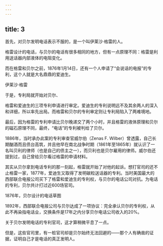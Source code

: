 ```yaml
---
---
---
```

title: 3
---



首先，对贝尔发明电话表示不服的，是一个叫伊莱沙·格雷的人。

格雷设计的电话，与贝尔的电话有很多相同的地方，但有一点原理不同：格雷是利用送话器内部液体的电阻变化。

而在格雷和贝尔之前，1876年1月14日，还有一个人申请了“会说话的电报”的专利，这个人就是大名鼎鼎的爱迪生。

伊莱沙·格雷



于是，专利局就开始对贝尔、

格雷和爱迪生的三项专利申请进行审定。爱迪生的专利说明远不及其余两人的深入和详细，所以率先出局。而格雷和贝尔的专利审定则让专利局陷入了两难境地。

最后，因为格雷的专利申请比贝尔晚递交了两个小时，并且格雷的液体原理和贝尔的磁石原理不同，最终，“电话”的专利被判给了贝尔。

1886年，当时承办此案的专利审查官威尔伯（Zenas F. Wilber）曾透露，自己长期酗酒而且债台高筑，并且他早在南北战争时期（1861年至1865年）就认识了一名叫贝利的律师（也是自己的债主之一），而贝利也是贝尔雇用的律师。威尔伯还提到过，自己曾给贝尔看过格雷的申请材料。

其实从贝尔拿到电话专利的那一刻起，格雷就开始了对他的起诉。想打官司的还不止格雷一家，1877年，爱迪生又取得了发明碳粒送话器的专利。当时美国最大的西部联合电报公司买下了格雷和爱迪生的专利权，与贝尔的电话公司对抗。为电话的专利，贝尔共计打过近600场官司。

1876年，贝尔设计的电话草图



1892年，西部联合电报公司与贝尔达成了一项协议：完全承认贝尔的专利权，从此不再染指电话业，交换条件是17年之内分享贝尔电话公司收入的20%。

关于贝尔发明电话的专利官司，这才算稍微平息了一点。

但是，这些官司里，有一桩官司却是贝尔始终无法回避的——那个人有确凿的证据，证明自己才是电话的真正发明人。
